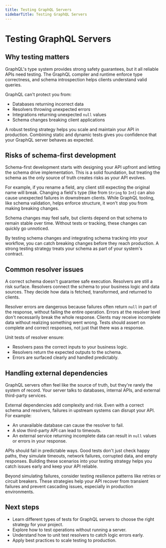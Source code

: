 ```yaml
---
title: Testing GraphQL Servers
sidebarTitle: Testing GraphQL Servers
---
```



# Testing GraphQL Servers

## Why testing matters

GraphQL's type system provides strong safety guarantees, but it
all reliable APIs need testing. The GraphQL compiler and runtime
enforce type correctness, and schema introspection helps clients
understand valid queries.

GraphQL can't protect you from:

- Databases returning incorrect data
- Resolvers throwing unexpected errors
- Integrations returning unexpected `null` values
- Schema changes breaking client applications

A robust testing strategy helps you scale and maintain your API in production.
Combining static and dynamic tests gives you confidence that your GraphQL server
behaves as expected.

## Risks of schema-first development

Schema-first development starts with designing your API upfront and letting
the schema drive implementation. This is a solid foundation, but treating 
the schema as the only source of truth creates risks as your API evolves.

For example, if you rename a field, any client still expecting the original name
will break. Changing a field's type (like from `String` to `Int`) can also cause
unexpected failures in downstream clients. While GraphQL tooling, like schema
validation, helps enforce structure, it won't stop you from making breaking changes.

Schema changes may feel safe, but clients depend on that schema to remain
stable over time. Without tests or tracking, these changes can quickly go
unnoticed.

By testing schema changes and integrating schema tracking into your workflow,
you can catch breaking changes before they reach production. A strong testing strategy treats your schema as part of your system's contract.

## Common resolver issues

A correct schema doesn't guarantee safe execution. Resolvers are still a risk surface. Resolvers connect the schema to your business logic and data sources. They decide how data is fetched, transformed, and returned to clients.

Resolver errors are dangerous because failures often return `null` in part of the response, without failing the entire operation. Errors at the resolver level 
don't necessarily break the whole response. Clients may receive incomplete data without realizing something went wrong. Tests should assert on complete and correct responses, not just that there was a response.

Unit tests of resolver ensure:

- Resolvers pass the correct inputs to your business logic.
- Resolvers return the expected outputs to the schema.
- Errors are surfaced clearly and handled predictably.

## Handling external dependencies

GraphQL servers often feel like the source of truth, but they're rarely the system of record. Your server talks to databases, internal APIs, and external third-party services.

External dependencies add complexity and risk. Even with a correct schema and resolvers, failures in upstream systems can disrupt your API. For
example:

- An unavailable database can cause the resolver to fail.
- A slow third-party API can lead to timeouts.
- An external service returning incomplete data can result in `null` values or
errors in your response.

APIs should fail in predictable ways. Good tests don't just check happy paths, they simulate timeouts, network failures, corrupted data, and empty responses. Building these scenarios into your testing strategy helps you catch issues early and keep your API reliable.

Beyond simulating failures, consider testing resilience patterns like retries or circuit breakers. These strategies help your API recover from transient failures and prevent cascading issues, especially in production environments.

## Next steps

- Learn different types of tests for GraphQL servers to choose the right strategy for your project.
- Explore how to test operations without running a server.
- Understand how to unit test resolvers to catch logic errors early.
- Apply best practices to scale testing to production.
